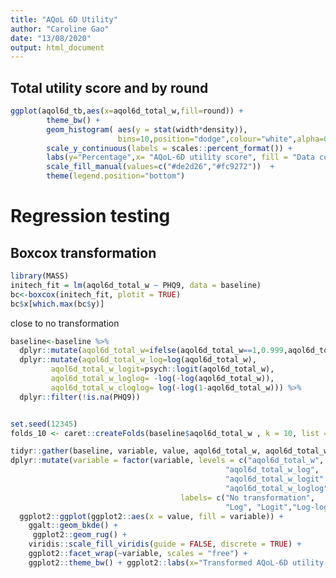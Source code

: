 ```yaml
---
title: "AQoL 6D Utility"
author: "Caroline Gao"
date: "13/08/2020"
output: html_document
---
```


## Total utility score and by round 

```r

ggplot(aqol6d_tb,aes(x=aqol6d_total_w,fill=round)) +
        theme_bw() +
        geom_histogram( aes(y = stat(width*density)),
                        bins=10,position="dodge",colour="white",alpha=0.7) + 
        scale_y_continuous(labels = scales::percent_format()) +
        labs(y="Percentage",x= "AQoL-6D utility score", fill = "Data collection")  +
        scale_fill_manual(values=c("#de2d26","#fc9272"))  +
        theme(legend.position="bottom")


```

# Regression testing 

## Boxcox transformation 

```r
library(MASS)
initech_fit = lm(aqol6d_total_w ~ PHQ9, data = baseline)
bc<-boxcox(initech_fit, plotit = TRUE)
bc$x[which.max(bc$y)]
```

close to no transformation

```r

baseline<-baseline %>% 
  dplyr::mutate(aqol6d_total_w=ifelse(aqol6d_total_w==1,0.999,aqol6d_total_w)) %>% 
  dplyr::mutate(aqol6d_total_w_log=log(aqol6d_total_w),
         aqol6d_total_w_logit=psych::logit(aqol6d_total_w),
         aqol6d_total_w_loglog= -log(-log(aqol6d_total_w)),
         aqol6d_total_w_cloglog= log(-log(1-aqol6d_total_w))) %>% 
  dplyr::filter(!is.na(PHQ9)) 


set.seed(12345)
folds_10 <- caret::createFolds(baseline$aqol6d_total_w , k = 10, list = TRUE, returnTrain = FALSE)

tidyr::gather(baseline, variable, value, aqol6d_total_w, aqol6d_total_w_log,  aqol6d_total_w_logit,  aqol6d_total_w_loglog,aqol6d_total_w_cloglog) %>%
dplyr::mutate(variable = factor(variable, levels = c("aqol6d_total_w", 
                                                "aqol6d_total_w_log", 
                                                "aqol6d_total_w_logit", 
                                                "aqol6d_total_w_loglog", "aqol6d_total_w_cloglog"),
                                      labels= c("No transformation",
                                                "Log", "Logit","Log-log", "Complementary log-log"))) %>%
  ggplot2::ggplot(ggplot2::aes(x = value, fill = variable)) +
    ggalt::geom_bkde() +
     ggplot2::geom_rug() +
    viridis::scale_fill_viridis(guide = FALSE, discrete = TRUE) +
    ggplot2::facet_wrap(~variable, scales = "free") +
    ggplot2::theme_bw() + ggplot2::labs(x="Transformed AQoL-6D utility scores")
```

